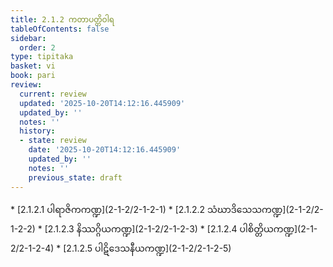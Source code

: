 ```yaml
---
title: 2.1.2 ကတာပတ္တိဝါရ
tableOfContents: false
sidebar:
  order: 2
type: tipitaka
basket: vi
book: pari
review:
  current: review
  updated: '2025-10-20T14:12:16.445909'
  updated_by: ''
  notes: ''
  history:
  - state: review
    date: '2025-10-20T14:12:16.445909'
    updated_by: ''
    notes: ''
    previous_state: draft
---
```



<DynamicBreadcrumb />


<ReviewStatus review={frontmatter.review} showDetails={true} />

<HypothesisAnnotation frontmatter={frontmatter} />



<TableOfContents book="pari" section="2.1.2">
* [2.1.2.1 ပါရာဇိကကဏ္ဍ](2-1-2/2-1-2-1)
* [2.1.2.2 သံဃာဒိသေသကဏ္ဍ](2-1-2/2-1-2-2)
* [2.1.2.3 နိဿဂ္ဂိယကဏ္ဍ](2-1-2/2-1-2-3)
* [2.1.2.4 ပါစိတ္တိယကဏ္ဍ](2-1-2/2-1-2-4)
* [2.1.2.5 ပါဋိဒေသနီယကဏ္ဍ](2-1-2/2-1-2-5)
</TableOfContents>